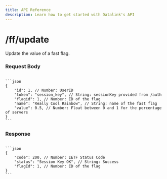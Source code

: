 ```yaml
---
title: API Reference
description: Learn how to get started with Datalink's API
---
```



# /ff/update

Update the value of a fast flag.

### Request Body

<Code>
```json
{
    "id": 1, // Number: UserID
    "token": "session_key", // String: sessionKey provided from /auth
    "flagid": 1, // Number: ID of the flag
    "name": "Really Cool Rainbow", // String: name of the fast flag
    "value": 0.5, // Number: Float between 0 and 1 for the percentage of servers
}
```
</Code>

### Response
 
<Code>
```json
{
    "code": 200, // Number: IETF Status Code
    "status": "Session Key OK", // String: Success
    "flagId": 1, // Number: ID of the flag
}
```
</Code>